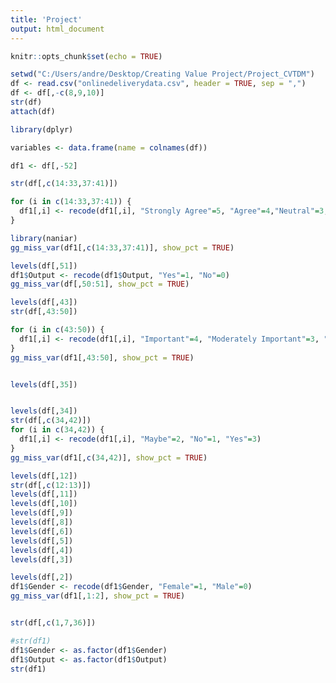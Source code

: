 ```yaml
---
title: 'Project'
output: html_document
---
```


```r
knitr::opts_chunk$set(echo = TRUE)
```


```r
setwd("C:/Users/andre/Desktop/Creating Value Project/Project_CVTDM")
df <- read.csv("onlinedeliverydata.csv", header = TRUE, sep = ",")
df <- df[,-c(8,9,10)]
str(df)
attach(df)
```


```r
library(dplyr)

variables <- data.frame(name = colnames(df))

df1 <- df[,-52]

str(df[,c(14:33,37:41)])

for (i in c(14:33,37:41)) {
  df1[,i] <- recode(df1[,i], "Strongly Agree"=5, "Agree"=4,"Neutral"=3,"Disagree"=2,"Strongly Disagree"=1)
}

library(naniar)
gg_miss_var(df1[,c(14:33,37:41)], show_pct = TRUE)

levels(df[,51])
df1$Output <- recode(df1$Output, "Yes"=1, "No"=0)
gg_miss_var(df[,50:51], show_pct = TRUE)

levels(df[,43])
str(df[,43:50])

for (i in c(43:50)) {
  df1[,i] <- recode(df1[,i], "Important"=4, "Moderately Important"=3, "Slightly Important"=2, "Unimportant"=1, "Very Important"=5)
}
gg_miss_var(df1[,43:50], show_pct = TRUE)


levels(df[,35])


levels(df[,34])
str(df[,c(34,42)])
for (i in c(34,42)) {
  df1[,i] <- recode(df1[,i], "Maybe"=2, "No"=1, "Yes"=3)
}
gg_miss_var(df1[,c(34,42)], show_pct = TRUE)

levels(df[,12])
str(df[,c(12:13)])
levels(df[,11])
levels(df[,10])
levels(df[,9])
levels(df[,8])
levels(df[,6])
levels(df[,5])
levels(df[,4])
levels(df[,3])

levels(df[,2])
df1$Gender <- recode(df1$Gender, "Female"=1, "Male"=0)
gg_miss_var(df1[,1:2], show_pct = TRUE)


str(df[,c(1,7,36)])

```



```r
#str(df1)
df1$Gender <- as.factor(df1$Gender)
df1$Output <- as.factor(df1$Output)
str(df1)
```

```r

```











